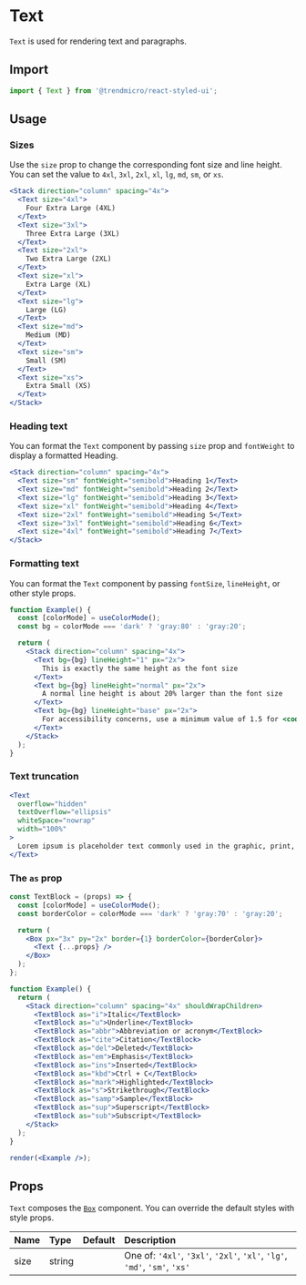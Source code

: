 # Text

`Text` is used for rendering text and paragraphs.

## Import

```js
import { Text } from '@trendmicro/react-styled-ui';
```

## Usage

### Sizes

Use the `size` prop to change the corresponding font size and line height. You can set the value to `4xl`, `3xl`, `2xl`, `xl`, `lg`, `md`, `sm`, or `xs`.

```jsx
<Stack direction="column" spacing="4x">
  <Text size="4xl">
    Four Extra Large (4XL)
  </Text>
  <Text size="3xl">
    Three Extra Large (3XL)
  </Text>
  <Text size="2xl">
    Two Extra Large (2XL)
  </Text>
  <Text size="xl">
    Extra Large (XL)
  </Text>
  <Text size="lg">
    Large (LG)
  </Text>
  <Text size="md">
    Medium (MD)
  </Text>
  <Text size="sm">
    Small (SM)
  </Text>
  <Text size="xs">
    Extra Small (XS)
  </Text>
</Stack>
```

### Heading text

You can format the `Text` component by passing `size` prop and `fontWeight` to display a formatted Heading.

```jsx
<Stack direction="column" spacing="4x">
  <Text size="sm" fontWeight="semibold">Heading 1</Text>
  <Text size="md" fontWeight="semibold">Heading 2</Text>
  <Text size="lg" fontWeight="semibold">Heading 3</Text>
  <Text size="xl" fontWeight="semibold">Heading 4</Text>
  <Text size="2xl" fontWeight="semibold">Heading 5</Text>
  <Text size="3xl" fontWeight="semibold">Heading 6</Text>
  <Text size="4xl" fontWeight="semibold">Heading 7</Text>
</Stack>
```

### Formatting text

You can format the `Text` component by passing `fontSize`, `lineHeight`, or other style props.

```jsx
function Example() {
  const [colorMode] = useColorMode();
  const bg = colorMode === 'dark' ? 'gray:80' : 'gray:20';

  return (
    <Stack direction="column" spacing="4x">
      <Text bg={bg} lineHeight="1" px="2x">
        This is exactly the same height as the font size
      </Text>
      <Text bg={bg} lineHeight="normal" px="2x">
        A normal line height is about 20% larger than the font size
      </Text>
      <Text bg={bg} lineHeight="base" px="2x">
        For accessibility concerns, use a minimum value of 1.5 for <code>line-height</code> for main paragraph content
      </Text>
    </Stack>
  );
}
```

### Text truncation

```jsx
<Text
  overflow="hidden"
  textOverflow="ellipsis"
  whiteSpace="nowrap"
  width="100%"
>
  Lorem ipsum is placeholder text commonly used in the graphic, print, and publishing industries for previewing layouts and visual mockups. Lorem ipsum is placeholder text commonly used in the graphic, print, and publishing industries for previewing layouts and visual mockups.
</Text>
```

### The `as` prop

```jsx noInline
const TextBlock = (props) => {
  const [colorMode] = useColorMode();
  const borderColor = colorMode === 'dark' ? 'gray:70' : 'gray:20';

  return (
    <Box px="3x" py="2x" border={1} borderColor={borderColor}>
      <Text {...props} />
    </Box>
  );
};

function Example() {
  return (
    <Stack direction="column" spacing="4x" shouldWrapChildren>
      <TextBlock as="i">Italic</TextBlock>
      <TextBlock as="u">Underline</TextBlock>
      <TextBlock as="abbr">Abbreviation or acronym</TextBlock>
      <TextBlock as="cite">Citation</TextBlock>
      <TextBlock as="del">Deleted</TextBlock>
      <TextBlock as="em">Emphasis</TextBlock>
      <TextBlock as="ins">Inserted</TextBlock>
      <TextBlock as="kbd">Ctrl + C</TextBlock>
      <TextBlock as="mark">Highlighted</TextBlock>
      <TextBlock as="s">Strikethrough</TextBlock>
      <TextBlock as="samp">Sample</TextBlock>
      <TextBlock as="sup">Superscript</TextBlock>
      <TextBlock as="sub">Subscript</TextBlock>
    </Stack>
  );
}

render(<Example />);
```

## Props

`Text` composes the [`Box`](./box) component. You can override the default styles with style props.

| Name | Type | Default | Description |
| :--- | :--- | :------ | :---------- |
| size | string | | One of: `'4xl'`, `'3xl'`, `'2xl'`, `'xl'`, `'lg'`, `'md'`, `'sm'`, `'xs'` |
